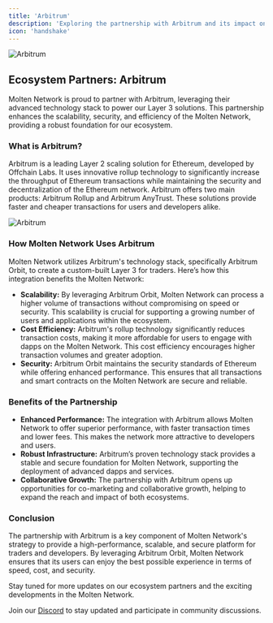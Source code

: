 ```yaml
---
title: 'Arbitrum'
description: 'Exploring the partnership with Arbitrum and its impact on Molten Network'
icon: 'handshake'
---
```

![Arbitrum](https://media.licdn.com/dms/image/D4E1BAQH2-A20-0AxZw/company-background_10000/0/1707330518530/arbitrum_cover?e=2147483647&v=beta&t=HtaXXM9cga9cEeuC7B71YZ2sf9Ss_MnXVogiqzh-LXM)

## Ecosystem Partners: Arbitrum

Molten Network is proud to partner with Arbitrum, leveraging their advanced technology stack to power our Layer 3 solutions. This partnership enhances the scalability, security, and efficiency of the Molten Network, providing a robust foundation for our ecosystem.

### What is Arbitrum?

Arbitrum is a leading Layer 2 scaling solution for Ethereum, developed by Offchain Labs. It uses innovative rollup technology to significantly increase the throughput of Ethereum transactions while maintaining the security and decentralization of the Ethereum network. Arbitrum offers two main products: Arbitrum Rollup and Arbitrum AnyTrust. These solutions provide faster and cheaper transactions for users and developers alike.

![Arbitrum](https://developer.arbitrum.io/)

### How Molten Network Uses Arbitrum

Molten Network utilizes Arbitrum's technology stack, specifically Arbitrum Orbit, to create a custom-built Layer 3 for traders. Here’s how this integration benefits the Molten Network:

- **Scalability:** By leveraging Arbitrum Orbit, Molten Network can process a higher volume of transactions without compromising on speed or security. This scalability is crucial for supporting a growing number of users and applications within the ecosystem.
- **Cost Efficiency:** Arbitrum's rollup technology significantly reduces transaction costs, making it more affordable for users to engage with dapps on the Molten Network. This cost efficiency encourages higher transaction volumes and greater adoption.
- **Security:** Arbitrum Orbit maintains the security standards of Ethereum while offering enhanced performance. This ensures that all transactions and smart contracts on the Molten Network are secure and reliable.



### Benefits of the Partnership

- **Enhanced Performance:** The integration with Arbitrum allows Molten Network to offer superior performance, with faster transaction times and lower fees. This makes the network more attractive to developers and users.
- **Robust Infrastructure:** Arbitrum’s proven technology stack provides a stable and secure foundation for Molten Network, supporting the deployment of advanced dapps and services.
- **Collaborative Growth:** The partnership with Arbitrum opens up opportunities for co-marketing and collaborative growth, helping to expand the reach and impact of both ecosystems.

### Conclusion

The partnership with Arbitrum is a key component of Molten Network's strategy to provide a high-performance, scalable, and secure platform for traders and developers. By leveraging Arbitrum Orbit, Molten Network ensures that its users can enjoy the best possible experience in terms of speed, cost, and security.

Stay tuned for more updates on our ecosystem partners and the exciting developments in the Molten Network.

Join our [Discord](https://discord.gg/moltennetwork) to stay updated and participate in community discussions.

